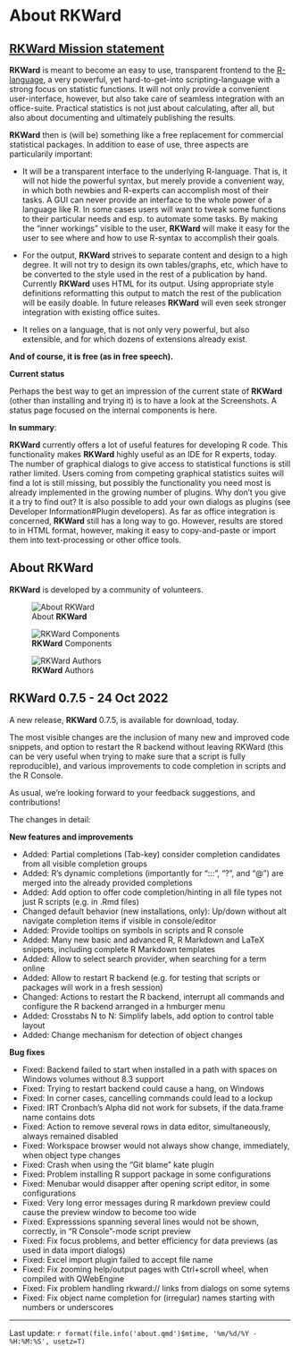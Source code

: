 # About RKWard

## [RKWard Mission statement](https://rkward.kde.org/RKWard_Overview.html)

**RKWard** is meant to become an easy to use, transparent frontend to the [R-language](http://r-project.org/), a very powerful,
yet hard-to-get-into scripting-language with a strong focus on statistic functions. It will not only
provide a convenient user-interface, however, but also take care of seamless integration with an office-suite.
Practical statistics is not just about calculating, after all, but also about documenting and ultimately
publishing the results.

**RKWard** then is (will be) something like a free replacement for commercial statistical packages.
In addition to ease of use, three aspects are particularily important:

-   It will be a transparent interface to the underlying R-language. That is, it will not hide the powerful
syntax, but merely provide a convenient way, in which both newbies and R-experts can accomplish most of their tasks.
A GUI can never provide an interface to the whole power of a language like R. In some cases users will want to
tweak some functions to their particular needs and esp. to automate some tasks. By making the “inner workings”
visible to the user, **RKWard** will make it easy for the user to see where and how to use R-syntax to accomplish their goals.

-   For the output, **RKWard** strives to separate content and design to a high degree. It will not try to design its
own tables/graphs, etc, which have to be converted to the style used in the rest of a publication by hand.
Currently **RKWard** uses HTML for its output. Using appropriate style definitions reformatting this output to
match the rest of the publication will be easily doable. In future releases **RKWard** will even seek stronger
integration with existing office suites.

-   It relies on a language, that is not only very powerful, but also extensible, and for which dozens of
extensions already exist.

**And of course, it is free (as in free speech).**

**Current status**

Perhaps the best way to get an impression of the current state of **RKWard** (other than installing and trying it)
is to have a look at the Screenshots. A status page focused on the internal components is here.

**In summary**:

**RKWard** currently offers a lot of useful features for developing R code. This functionality makes **RKWard**
highly useful as an IDE for R experts, today.
The number of graphical dialogs to give access to statistical functions is still rather limited.
Users coming from competing graphical statistics suites will find a lot is still missing, but possibly
the functionality you need most is already implemented in the growing number of plugins. Why don’t you
give it a try to find out? It is also possible to add your own dialogs as plugins (see Developer Information#Plugin developers).
As far as office integration is concerned, **RKWard** still has a long way to go. However, results are stored
to in HTML format, however, making it easy to copy-and-paste or import them into text-processing or other office tools.

## About **RKWard**

**RKWard** is developed by a community of volunteers.

![About **RKWard**](images/about/about_rkward.png)

![**RKWard** Components](images/about/about_components.png)

![**RKWard** Authors](images/about/about_authors.png)

## **RKWard** 0.7.5 - 24 Oct 2022

A new release, **RKWard** 0.7.5, is available for download, today.

The most visible changes are the inclusion of many new and improved code snippets,
and option to restart the R backend without leaving RKWard (this can be very useful
when trying to make sure that a script is fully reproducible), and various
improvements to code completion in scripts and the R Console.

As usual, we’re looking forward to your feedback suggestions, and contributions!

The changes in detail:

**New features and improvements**

-   Added: Partial completions (Tab-key) consider completion candidates from all visible completion groups
-   Added: R’s dynamic completions (importantly for “:::”, “?”, and “@”) are merged into the already provided completions
-   Added: Add option to offer code completion/hinting in all file types not just R scripts (e.g. in .Rmd files)
-   Changed default behavior (new installations, only): Up/down without alt navigate completion items if visible in console/editor
-   Added: Provide tooltips on symbols in scripts and R console
-   Added: Many new basic and advanced R, R Markdown and LaTeX snippets, including complete R Markdown templates
-   Added: Allow to select search provider, when searching for a term online
-   Added: Allow to restart R backend (e.g. for testing that scripts or packages will work in a fresh session)
-   Changed: Actions to restart the R backend, interrupt all commands and configure the R backend arranged in a hmburger menu
-   Added: Crosstabs N to N: Simplify labels, add option to control table layout
-   Added: Change mechanism for detection of object changes

**Bug fixes**

-   Fixed: Backend failed to start when installed in a path with spaces on Windows
volumes without 8.3 support
-   Fixed: Trying to restart backend could cause a hang, on Windows
-   Fixed: In corner cases, cancelling commands could lead to a lockup
-   Fixed: IRT Cronbach’s Alpha did not work for subsets, if the data.frame name contains dots
-   Fixed: Action to remove several rows in data editor, simultaneously, always remained disabled
-   Fixed: Workspace browser would not always show change, immediately, when object type changes
-   Fixed: Crash when using the “Git blame” kate plugin
-   Fixed: Problem installing R support package in some configurations
-   Fixed: Menubar would disapper after opening script editor, in some configurations
-   Fixed: Very long error messages during R markdown preview could cause the preview window to become too wide
-   Fixed: Expresssions spanning several lines would not be shown, correctly, in “R Console”-mode script preview
-   Fixed: Fix focus problems, and better efficiency for data previews (as used in data import dialogs)
-   Fixed: Excel import plugin failed to accept file name
-   Fixed: Fix zooming help/output pages with Ctrl+scroll wheel, when compiled with QWebEngine
-   Fixed: Fix problem handling rkward:// links from dialogs on some sytems
-   Fixed: Fix object name completion for (irregular) names starting with numbers or underscores

------------------------------------------------------------------------

Last update: `r format(file.info('about.qmd')$mtime, '%m/%d/%Y - %H:%M:%S', usetz=T)`
